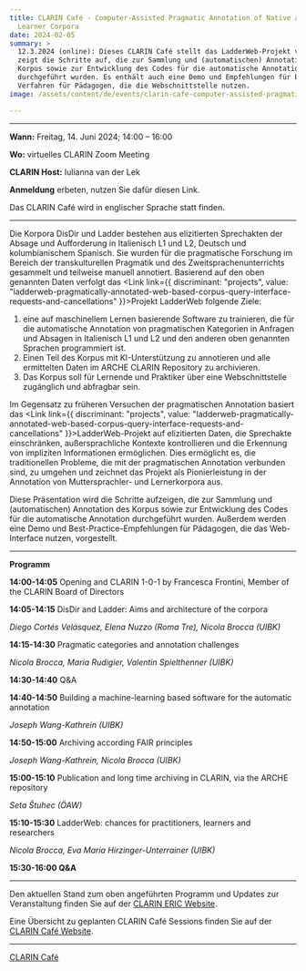 ```yaml
---
title: CLARIN Café - Computer-Assisted Pragmatic Annotation of Native and
  Learner Corpora
date: 2024-02-05
summary: >
  12.3.2024 (online): Dieses CLARIN Café stellt das LadderWeb-Projekt vor und
  zeigt die Schritte auf, die zur Sammlung und (automatischen) Annotation des
  Korpus sowie zur Entwicklung des Codes für die automatische Annotation
  durchgeführt wurden. Es enthält auch eine Demo und Empfehlungen für bewährte
  Verfahren für Pädagogen, die die Webschnittstelle nutzen.
image: /assets/content/de/events/clarin-cafe-computer-assisted-pragmatic-annotation-of-native-and-learner-corpora/image.png

---
```


***

**Wann:** Freitag, 14. Juni 2024; 14:00 – 16:00

**Wo:** virtuelles CLARIN Zoom Meeting

**CLARIN Host:** Iulianna van der Lek

**Anmeldung** erbeten, nutzen Sie dafür diesen Link.

Das CLARIN Café wird in englischer Sprache statt finden.

***

Die Korpora DisDir und Ladder bestehen aus elizitierten Sprechakten der Absage und Aufforderung in Italienisch L1 und L2, Deutsch und kolumbianischem Spanisch. Sie wurden für die pragmatische Forschung im Bereich der transkulturellen Pragmatik und des Zweitsprachenunterrichts gesammelt und teilweise manuell annotiert. Basierend auf den oben genannten Daten verfolgt das <Link link={{ discriminant: "projects", value: "ladderweb-pragmatically-annotated-web-based-corpus-query-interface-requests-and-cancellations" }}>Projekt LadderWeb</Link> folgende Ziele:

1. eine auf maschinellem Lernen basierende Software zu trainieren, die für die automatische Annotation von pragmatischen Kategorien in Anfragen und Absagen in Italienisch L1 und L2 und den anderen oben genannten Sprachen programmiert ist.
2. Einen Teil des Korpus mit KI-Unterstützung zu annotieren und alle ermittelten Daten im ARCHE CLARIN Repository zu archivieren.
3. Das Korpus soll für Lernende und Praktiker über eine Webschnittstelle zugänglich und abfragbar sein.

Im Gegensatz zu früheren Versuchen der pragmatischen Annotation basiert das <Link link={{ discriminant: "projects", value: "ladderweb-pragmatically-annotated-web-based-corpus-query-interface-requests-and-cancellations" }}>LadderWeb-Projekt</Link> auf elizitierten Daten, die Sprechakte einschränken, außersprachliche Kontexte kontrollieren und die Erkennung von impliziten Informationen ermöglichen. Dies ermöglicht es, die traditionellen Probleme, die mit der pragmatischen Annotation verbunden sind, zu umgehen und zeichnet das Projekt als Pionierleistung in der Annotation von Muttersprachler- und Lernerkorpora aus.

Diese Präsentation wird die Schritte aufzeigen, die zur Sammlung und (automatischen) Annotation des Korpus sowie zur Entwicklung des Codes für die automatische Annotation durchgeführt wurden. Außerdem werden eine Demo und Best-Practice-Empfehlungen für Pädagogen, die das Web-Interface nutzen, vorgestellt.

***

**Programm**

**14:00-14:05** Opening and CLARIN 1-0-1 by Francesca Frontini, Member of the CLARIN Board of Directors

**14:05-14:15** DisDir and Ladder: Aims and architecture of the corpora

*Diego Cortés Velásquez, Elena Nuzzo (Roma Tre), Nicola Brocca (UIBK)*

**14:15-14:30** Pragmatic categories and annotation challenges

*Nicola Brocca, Maria Rudigier, Valentin Spielthenner (UIBK)*

**14:30-14:40** Q\&A

**14:40-14:50** Building a machine-learning based software for the automatic annotation

*Joseph Wang-Kathrein (UIBK)*

**14:50-15:00** Archiving according FAIR principles

*Joseph Wang-Kathrein, Nicola Brocca (UIBK)*

**15:00-15:10** Publication and long time archiving in CLARIN, via the ARCHE repository

*Seta Štuhec (ÖAW)*

**15:10-15:30** LadderWeb: chances for practitioners, learners and researchers

*Nicola Brocca, Eva Maria Hirzinger-Unterrainer (UIBK)*

**15:30-16:00 Q\&A**

***

Den aktuellen Stand zum oben angeführten Programm und Updates zur Veranstaltung finden Sie auf der [CLARIN ERIC Website](https://www.clarin.eu/event/2024/clarin-cafe-computer-assisted-pragmatic-annotation-native-and-learner-corpora).

Eine Übersicht zu geplanten CLARIN Café Sessions finden Sie auf der [CLARIN Café Website](https://www.clarin.eu/content/clarin-cafe).

***

[CLARIN Café](https://www.clarin.eu/content/clarin-cafe)

